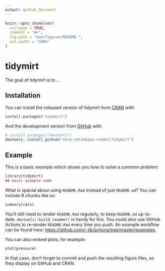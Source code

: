 ```yaml
---
output: github_document
---
```


<!-- README.md is generated from README.Rmd. Please edit that file -->

```r
knitr::opts_chunk$set(
  collapse = TRUE,
  comment = "#>",
  fig.path = "man/figures/README-",
  out.width = "100%"
)
```

# tidymirt

<!-- badges: start -->
<!-- badges: end -->

The goal of tidymirt is to ...

## Installation

You can install the released version of tidymirt from [CRAN](https://CRAN.R-project.org) with:

``` r
install.packages("tidymirt")
```

And the development version from [GitHub](https://github.com/) with:

``` r
# install.packages("devtools")
devtools::install_github("mine-cetinkaya-rundel/tidymirt")
```
## Example

This is a basic example which shows you how to solve a common problem:

```r
library(tidymirt)
## basic example code
```

What is special about using `README.Rmd` instead of just `README.md`? You can include R chunks like so:

```r
summary(cars)
```

You'll still need to render `README.Rmd` regularly, to keep `README.md` up-to-date. `devtools::build_readme()` is handy for this. You could also use GitHub Actions to re-render `README.Rmd` every time you push. An example workflow can be found here: <https://github.com/r-lib/actions/tree/master/examples>.

You can also embed plots, for example:

```r
plot(pressure)
```

In that case, don't forget to commit and push the resulting figure files, so they display on GitHub and CRAN.
